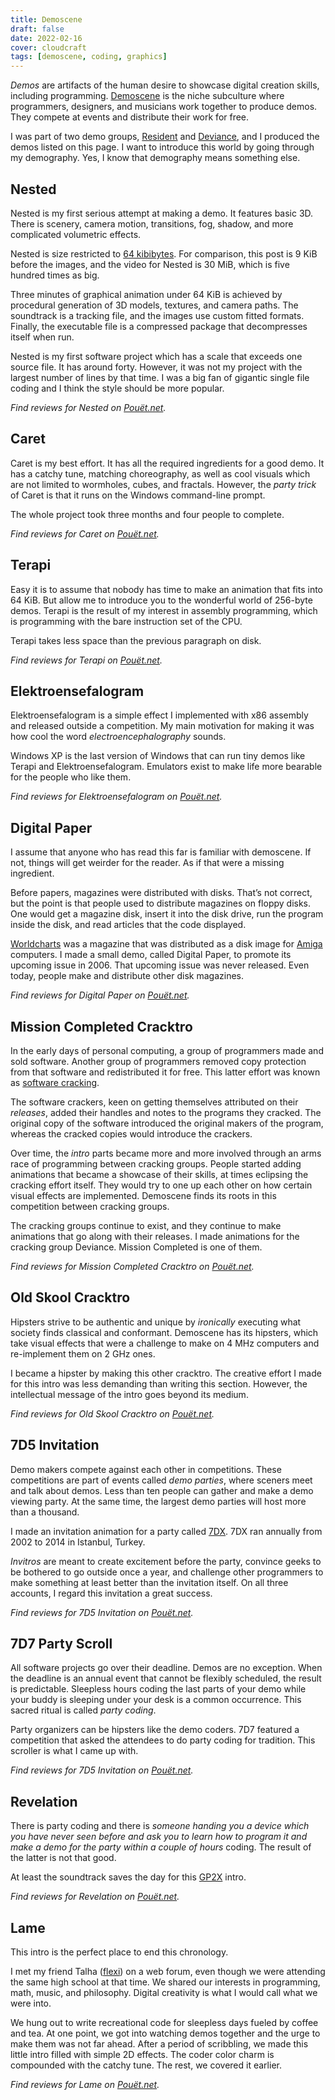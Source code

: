 ```yaml
---
title: Demoscene
draft: false
date: 2022-02-16
cover: cloudcraft
tags: [demoscene, coding, graphics]
---
```



_Demos_ are artifacts of the human desire to showcase digital creation skills, including programming. [Demoscene](https://en.wikipedia.org/wiki/Demoscene) is the niche subculture where programmers, designers, and musicians work together to produce demos. They compete at events and distribute their work for free.

I was part of two demo groups, [Resident](https://www.residentland.info/) and [Deviance](https://deviance.untergrund.net/), and I produced the demos listed on this page. I want to introduce this world by going through my demography. Yes, I know that demography means something else.

## Nested

Nested is my first serious attempt at making a demo. It features basic 3D. There is scenery, camera motion, transitions, fog, shadow, and more complicated volumetric effects.

Nested is size restricted to [64 kibibytes](https://en.wikipedia.org/wiki/64K_intro). For comparison, this post is 9 KiB before the images, and the video for Nested is 30 MiB, which is five hundred times as big.

Three minutes of graphical animation under 64 KiB is achieved by procedural generation of 3D models, textures, and camera paths. The soundtrack is a tracking file, and the images use custom fitted formats. Finally, the executable file is a compressed package that decompresses itself when run.

Nested is my first software project which has a scale that exceeds one source file. It has around forty. However, it was not my project with the largest number of lines by that time. I was a big fan of gigantic single file coding and I think the style should be more popular.

<YouTube id="qA9wbO7Ht2E" />

_Find reviews for Nested on [Pouët.net](https://www.pouet.net/prod.php?which=19042)._

## Caret

Caret is my best effort. It has all the required ingredients for a good demo. It has a catchy tune, matching choreography, as well as cool visuals which are not limited to wormholes, cubes, and fractals. However, the _party trick_ of Caret is that it runs on the Windows command-line prompt.

The whole project took three months and four people to complete.

<YouTube id="UTMqphlRrsE" />

_Find reviews for Caret on [Pouët.net](https://www.pouet.net/prod.php?which=24206)._

## Terapi

Easy it is to assume that nobody has time to make an animation that fits into 64 KiB. But allow me to introduce you to the wonderful world of 256-byte demos. Terapi is the result of my interest in assembly programming, which is programming with the bare instruction set of the CPU.

Terapi takes less space than the previous paragraph on disk.

<YouTube id="PZjpezBn_TU" />

_Find reviews for Terapi on [Pouët.net](https://www.pouet.net/prod.php?which=27668)._

## Elektroensefalogram

Elektroensefalogram is a simple effect I implemented with x86 assembly and released outside a competition. My main motivation for making it was how cool the word _electroencephalography_ sounds.

Windows XP is the last version of Windows that can run tiny demos like Terapi and Elektroensefalogram. Emulators exist to make life more bearable for the people who like them.

<YouTube id="_7Uoa4Va5yg" />

_Find reviews for Elektroensefalogram on [Pouët.net](https://www.pouet.net/prod.php?which=30049)._

## Digital Paper

I assume that anyone who has read this far is familiar with demoscene. If not, things will get weirder for the reader. As if that were a missing ingredient.

Before papers, magazines were distributed with disks. That’s not correct, but the point is that people used to distribute magazines on floppy disks. One would get a magazine disk, insert it into the disk drive, run the program inside the disk, and read articles that the code displayed.

[Worldcharts](https://worldcharts.untergrund.net/) was a magazine that was distributed as a disk image for [Amiga](https://en.wikipedia.org/wiki/Amiga) computers. I made a small demo, called Digital Paper, to promote its upcoming issue in 2006. That upcoming issue was never released. Even today, people make and distribute other disk magazines.

<YouTube id="VCPAV1Awzkc" />

_Find reviews for Digital Paper on [Pouët.net](https://www.pouet.net/prod.php?which=24516)._

## Mission Completed Cracktro

In the early days of personal computing, a group of programmers made and sold software. Another group of programmers removed copy protection from that software and redistributed it for free. This latter effort was known as [software cracking](https://en.wikipedia.org/wiki/Software_cracking).

The software crackers, keen on getting themselves attributed on their _releases_, added their handles and notes to the programs they cracked. The original copy of the software introduced the original makers of the program, whereas the cracked copies would introduce the crackers.

Over time, the _intro_ parts became more and more involved through an arms race of programming between cracking groups. People started adding animations that became a showcase of their skills, at times eclipsing the cracking effort itself. They would try to one up each other on how certain visual effects are implemented. Demoscene finds its roots in this competition between cracking groups.

The cracking groups continue to exist, and they continue to make animations that go along with their releases. I made animations for the cracking group Deviance. Mission Completed is one of them.

<YouTube id="jFtTz11kcZQ" />

_Find reviews for Mission Completed Cracktro on [Pouët.net](https://www.pouet.net/prod.php?which=24629)._

## Old Skool Cracktro

Hipsters strive to be authentic and unique by _ironically_ executing what society finds classical and conformant. Demoscene has its hipsters, which take visual effects that were a challenge to make on 4 MHz computers and re-implement them on 2 GHz ones.

I became a hipster by making this other cracktro. The creative effort I made for this intro was less demanding than writing this section. However, the intellectual message of the intro goes beyond its medium.

<YouTube id="SR96BTEJMN4" />

_Find reviews for Old Skool Cracktro on [Pouët.net](https://www.pouet.net/prod.php?which=24391)._

## 7D5 Invitation

Demo makers compete against each other in competitions. These competitions are part of events called _demo parties_, where sceners meet and talk about demos. Less than ten people can gather and make a demo viewing party. At the same time, the largest demo parties will host more than a thousand.

I made an invitation animation for a party called [7DX](https://www.7dx-party.org). 7DX ran annually from 2002 to 2014 in Istanbul, Turkey.

_Invitros_ are meant to create excitement before the party, convince geeks to be bothered to go outside once a year, and challenge other programmers to make something at least better than the invitation itself. On all three accounts, I regard this invitation a great success.

<YouTube id="VtVaKM26izM" />

_Find reviews for 7D5 Invitation on [Pouët.net](https://www.pouet.net/prod.php?which=18411)._

## 7D7 Party Scroll

All software projects go over their deadline. Demos are no exception. When the deadline is an annual event that cannot be flexibly scheduled, the result is predictable. Sleepless hours coding the last parts of your demo while your buddy is sleeping under your desk is a common occurrence. This sacred ritual is called _party coding_.

Party organizers can be hipsters like the demo coders. 7D7 featured a competition that asked the attendees to do party coding for tradition. This scroller is what I came up with.

<YouTube id="OQ7LNO2jId8" />

_Find reviews for 7D5 Invitation on [Pouët.net](https://www.pouet.net/prod.php?which=32072)._

## Revelation

There is party coding and there is _someone handing you a device which you have never seen before and ask you to learn how to program it and make a demo for the party within a couple of hours_ coding. The result of the latter is not that good.

At least the soundtrack saves the day for this [GP2X](https://en.wikipedia.org/wiki/GP2X) intro.

<YouTube id="y0k0Te1LAFQ" />

_Find reviews for Revelation on [Pouët.net](https://www.pouet.net/prod.php?which=27672)._

## Lame

This intro is the perfect place to end this chronology.

I met my friend Talha ([flexi](https://twitter.com/flexi_bullet)) on a web forum, even though we were attending the same high school at that time. We shared our interests in programming, math, music, and philosophy. Digital creativity is what I would call what we were into.

We hung out to write recreational code for sleepless days fueled by coffee and tea. At one point, we got into watching demos together and the urge to make them was not far ahead. After a period of scribbling, we made this little intro filled with simple 2D effects. The coder color charm is compounded with the catchy tune. The rest, we covered it earlier.

<YouTube id="VhqyzIgOFUI" />

_Find reviews for Lame on [Pouët.net](https://www.pouet.net/prod.php?which=26550)._
